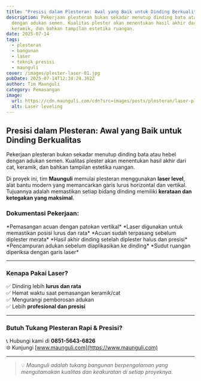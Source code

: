 ```yaml
---
title: "Presisi dalam Plesteran: Awal yang Baik untuk Dinding Berkualitas"
description: Pekerjaan plesteran bukan sekadar menutup dinding bata atau hebel
  dengan adukan semen. Kualitas plester akan menentukan hasil akhir dari cat,
  keramik, dan bahkan tampilan estetika ruangan.
date: 2025-07-14
tags:
  - plesteran
  - bangunan
  - laser
  - teknik presisi
  - maunguli
cover: /images/plester-laser-01.jpg
pubDate: 2025-07-14T12:34:24.362Z
author: Tim Maunguli
category: Pemasangan
image:
  url: https://cdn.maunguli.com/cdn?src=images/posts/plesteran/laser-plesteran.jpeg
  alt: Laser leveling
---
```



## Presisi dalam Plesteran: Awal yang Baik untuk Dinding Berkualitas

Pekerjaan plesteran bukan sekadar menutup dinding bata atau hebel dengan adukan semen. Kualitas plester akan menentukan hasil akhir dari cat, keramik, dan bahkan tampilan estetika ruangan.  

Di proyek ini, tim **Maunguli** memulai plesteran menggunakan **laser level**, alat bantu modern yang memancarkan garis lurus horizontal dan vertikal. Tujuannya adalah memastikan setiap bidang dinding memiliki **kerataan dan ketegakan yang maksimal**.

### Dokumentasi Pekerjaan:

<CDNImages src="https://cdn.maunguli.com/cdn?src=images/posts/plesteran/membuat-acuan-plesteran.jpeg" alt="Pemasangan acuan plester" width={800} />
*Pemasangan acuan dengan patokan vertikal*

<CDNImages src="https://cdn.maunguli.com/cdn?src=images/posts/plesteran/laser-plesteran.jpeg" alt="Laser digunakan untuk patokan plesteran" width={800} />
*Laser digunakan untuk memastikan posisi lurus dan rata*

<CDNImages src="https://cdn.maunguli.com/cdn?src=images/posts/plesteran/laser-level-plesteran.jpeg" alt="Tembok yang sudah diberi acuan" width={800} />
*Acuan sudah terpasang sebelum diplester merata*

<CDNImages src="https://cdn.maunguli.com/cdn?src=images/posts/plesteran/phinising-plesteran.jpeg" alt="Hasil akhir dinding setelah diplester" width={800} />
*Hasil akhir dinding setelah diplester halus dan presisi*

<CDNImages src="https://cdn.maunguli.com/cdn?src=images/posts/plesteran/kenek-adukan.jpeg" alt="Pencampuran adukan plester" width={800}/>
*Pencampuran adukan sebelum diaplikasikan ke dinding*

<CDNImages src="laser-level-plesteran.jpeg" alt="Tembok diplester dengan bantuan laser" width={800} />
*Sudut ruangan diperiksa dengan garis laser*

---

### Kenapa Pakai Laser?

✅ Dinding lebih **lurus dan rata**  
✅ Hemat waktu saat pemasangan keramik/cat  
✅ Mengurangi pemborosan adukan  
✅ Lebih **profesional dan presisi**

---

### Butuh Tukang Plesteran Rapi & Presisi?

📞 Hubungi kami di **0851-5643-6826**  
🌐 Kunjungi [www.maunguli.com](https://www.maunguli.com)

---

> 💡 *Maunguli adalah tukang bangunan berpengalaman yang mengutamakan kualitas dan keakuratan di setiap proyeknya.*

